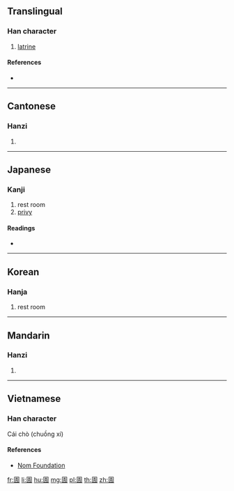 {{character info/new}}
==Translingual==

===Han character===
{{Han char|rn=31|rad=囗|as=08|sn=11|four=60227|canj=WQMB|ids=⿴囗青}}

# [[latrine]]

====References====
* {{Han ref|kx=0219.150|dkj=04797|dj=0447.080|hdz=10720.060|uh=570A|ud=22282|bh=D4AB|bd=54443}}

----

==Cantonese==

===Hanzi===
{{yue-hanzi|jyut=[[cing1]]|y=ching1}}

# {{defn|lang=yue|sort=囗08}}

----

==Japanese==

===Kanji===
{{ja-kanji|grade=|rs=囗08}}

# rest room
# [[privy]]

====Readings====
* {{ja-readings|on=[[せい]] (sei), [[しょう]] (shō)|kun=[[かわや]] (kawaya)}}

----

==Korean==

===Hanja===
{{ko-hanja|hangeul=청|rv=cheong|mr=ch'ŏng}}

# rest room

----

==Mandarin==

===Hanzi===
{{cmn-hanzi|pin=[[qīng]] ([[qing1]])|wg=ch'ing<sup>1</sup>}}

# {{defn|lang=cmn|sort=囗08}}

----

==Vietnamese==

===Han character===
{{vi-hantu|[[thanh]]|rs=囗08}}

Cái chò (chuồng xí)

====References====
* [http://nomfoundation.org/common/nom_details.php?codepoint=570a Nom Foundation]

[[fr:圊]]
[[li:圊]]
[[hu:圊]]
[[mg:圊]]
[[pl:圊]]
[[th:圊]]
[[zh:圊]]